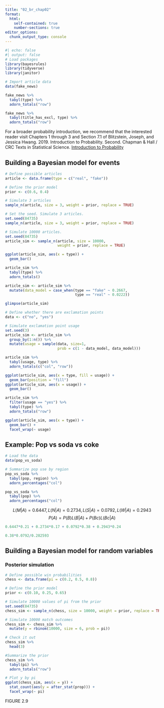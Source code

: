 ```yaml
---
title: "02_br_chap02"
format: 
  html:
    self-contained: true
    number-sections: true
editor_options: 
  chunk_output_type: console
---
```


```r
#| echo: false
#| output: false
# Load packages
library(bayesrules)
library(tidyverse)
library(janitor)
```

```r
# Import article data
data(fake_news)

fake_news %>% 
  tabyl(type) %>% 
  adorn_totals("row")

fake_news %>% 
  tabyl(title_has_excl, type) %>% 
  adorn_totals("row")
```
For a broader probability introduction, we recommend that the interested reader visit Chapters 1 through 3 and Section 7.1 of Blitzstein, Joseph, and Jessica Hwang. 2019. Introduction to Probability. Second. Chapman & Hall / CRC Texts in Statistical Science. [Introduction to Probability](https://drive.google.com/file/d/1VmkAAGOYCTORq1wxSQqy255qLJjTNvBI/view)

## Building a Bayesian model for events

```r
# Define possible articles
article <- data.frame(type = c("real", "fake"))

# Define the prior model
prior <- c(0.6, 0.4)

# Simulate 3 articles
sample_n(article, size = 3, weight = prior, replace = TRUE)

# Set the seed. Simulate 3 articles.
set.seed(84735)
sample_n(article, size = 3, weight = prior, replace = TRUE)

# Simulate 10000 articles.
set.seed(84735)
article_sim <- sample_n(article, size = 10000,
                        weight = prior, replace = TRUE)

ggplot(article_sim, aes(x = type)) +
  geom_bar()

article_sim %>% 
  tabyl(type) %>% 
  adorn_totals()

article_sim <- article_sim %>% 
  mutate(data_model = case_when(type == "fake" ~ 0.2667,
                                type == "real" ~ 0.0222))

glimpse(article_sim)

# Define whether there are exclamation points
data <- c("no", "yes")

# Simulate exclamation point usage
set.seed(3)
article_sim <- article_sim %>%
  group_by(1:n()) %>% 
  mutate(usage = sample(data, size=1,
                        prob = c(1 - data_model, data_model)))

article_sim %>% 
  tabyl(usage, type) %>% 
  adorn_totals(c("col", "row"))

ggplot(article_sim, aes(x = type, fill = usage)) +
  geom_bar(position = "fill")
ggplot(article_sim, aes(x = usage)) +
  geom_bar()

article_sim %>% 
  filter(usage == "yes") %>% 
  tabyl(type) %>% 
  adorn_totals("row")

ggplot(article_sim, aes(x = type)) +
  geom_bar() +
  facet_wrap(~ usage)
```
## Example: Pop vs soda vs coke

```r
# Load the data
data(pop_vs_soda)

# Summarize pop use by region
pop_vs_soda %>% 
  tabyl(pop, region) %>% 
  adorn_percentages("col")

pop_vs_soda %>% 
  tabyl(pop) %>% 
  adorn_percentages("col")
```

$$L(M|A) = 0.6447, L(N|A) = 0.2734, L(S|A) = 0.0792, L(W|A) = 0.2943$$
$$P(A)=P(B)L(B|A)+P(Bc)L(Bc|A)$$

```r
0.6447*0.21 + 0.2734*0.17 + 0.0792*0.38 + 0.2943*0.24

0.38*0.0792/0.282593
```

## Building a Bayesian model for random variables

### Posterior simulation

```r
# Define possible win probabilities
chess <- data.frame(pi = c(0.2, 0.5, 0.8))

# Define the prior model
prior <- c(0.10, 0.25, 0.65)

# Simulate 10000 values of pi from the prior
set.seed(84735)
chess_sim <- sample_n(chess, size = 10000, weight = prior, replace = TRUE)

# Simulate 10000 match outcomes
chess_sim <- chess_sim %>% 
  mutate(y = rbinom(10000, size = 6, prob = pi))

# Check it out
chess_sim %>% 
  head(3)

#Summarize the prior
chess_sim %>% 
  tabyl(pi) %>% 
  adorn_totals("row")

# Plot y by pi
ggplot(chess_sim, aes(x = y)) +
  stat_count(aes(y = after_stat(prop))) +
  facet_wrap(~ pi)

```
FIGURE 2.9




